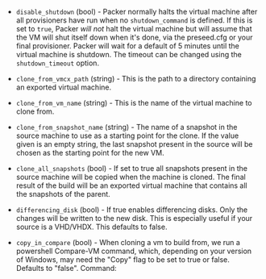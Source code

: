 <!-- Code generated from the comments of the Config struct in builder/hyperv/vmcx/builder.go; DO NOT EDIT MANUALLY -->

- `disable_shutdown` (bool) - Packer normally halts the virtual machine after all provisioners have
  run when no `shutdown_command` is defined. If this is set to `true`, Packer
  *will not* halt the virtual machine but will assume that the VM will shut itself down
  when it's done, via the preseed.cfg or your final provisioner.
  Packer will wait for a default of 5 minutes until the virtual machine is shutdown.
  The timeout can be changed using the `shutdown_timeout` option.

- `clone_from_vmcx_path` (string) - This is the path to a directory containing an exported virtual machine.

- `clone_from_vm_name` (string) - This is the name of the virtual machine to clone from.

- `clone_from_snapshot_name` (string) - The name of a snapshot in the
  source machine to use as a starting point for the clone. If the value
  given is an empty string, the last snapshot present in the source will
  be chosen as the starting point for the new VM.

- `clone_all_snapshots` (bool) - If set to true all snapshots
  present in the source machine will be copied when the machine is
  cloned. The final result of the build will be an exported virtual
  machine that contains all the snapshots of the parent.

- `differencing_disk` (bool) - If true enables differencing disks. Only
  the changes will be written to the new disk. This is especially useful if
  your source is a VHD/VHDX. This defaults to false.

- `copy_in_compare` (bool) - When cloning a vm to build from, we run a powershell
  Compare-VM command, which, depending on your version of Windows, may need
  the "Copy" flag to be set to true or false. Defaults to "false". Command:

<!-- End of code generated from the comments of the Config struct in builder/hyperv/vmcx/builder.go; -->
